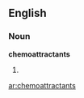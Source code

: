 ==English==

===Noun===
'''chemoattractants'''

# {{plural of|chemoattractant}}

[[ar:chemoattractants]]